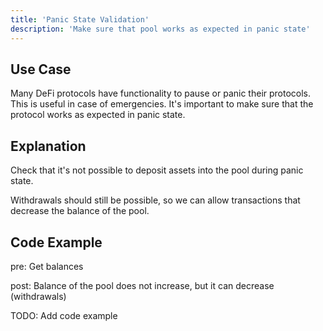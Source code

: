 ```yaml
---
title: 'Panic State Validation'
description: 'Make sure that pool works as expected in panic state'
---
```


## Use Case

Many DeFi protocols have functionality to pause or panic their protocols. This is useful in case of emergencies.
It's important to make sure that the protocol works as expected in panic state.

## Explanation
Check that it's not possible to deposit assets into the pool during panic state.

Withdrawals should still be possible, so we can allow transactions that decrease the balance of the pool.

## Code Example

pre: Get balances

post: Balance of the pool does not increase, but it can decrease (withdrawals)

TODO: Add code example
